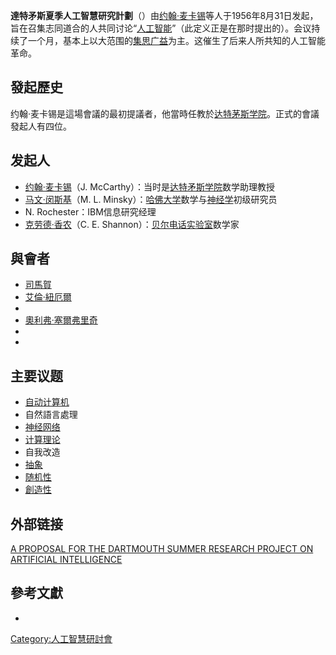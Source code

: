 '''達特矛斯夏季人工智慧研究計劃'''（{{lang-en|Dartmouth Summer Research Project on Artificial Intelligence}}）由[[约翰·麦卡锡|约翰·麦卡锡]]等人于1956年8月31日发起，旨在召集志同道合的人共同讨论“[[人工智能|人工智能]]”（此定义正是在那时提出的）。会议持续了一个月，基本上以大范围的[[头脑风暴|集思广益]]为主。这催生了后来人所共知的人工智能革命。
==發起歷史==
约翰·麦卡锡是這場會議的最初提議者，他當時任教於[[达特茅斯学院|达特茅斯学院]]。正式的會議發起人有四位。
== 发起人 ==
*[[约翰·麦卡锡|约翰·麦卡锡]]（J. McCarthy）：当时是[[达特矛斯学院|达特矛斯学院]]数学助理教授
*[[马文·闵斯基|马文·闵斯基]]（M. L. Minsky）：[[哈佛大学|哈佛大学]]数学与[[神经学|神经学]]初级研究员
*N. Rochester：IBM信息研究经理
*[[克劳德·香农|克劳德·香农]]（C. E. Shannon）：[[贝尔实验室|贝尔电话实验室]]数学家

==與會者==
*[[司馬賀|司馬賀]]
*[[艾倫·紐厄爾|艾倫·紐厄爾]]
*{{tsl|en|Ray Solomonoff |}}
*[[奧利弗·塞爾弗里奇|奧利弗·塞爾弗里奇]]
*{{tsl|en|Trenchard More |}}
*{{tsl|en|Arthur Samuel |}}

== 主要议题 ==
*[[自动计算机|自动计算机]]
*自然語言處理
*[[神经网络|神经网络]]
*[[计算理论|计算理论]]
*自我改造
*[[抽象|抽象]]
*[[随机性|随机性]]
*[[創造性|創造性]]

== 外部链接 ==
[https://web.archive.org/web/20080930164306/http://www-formal.stanford.edu/jmc/history/dartmouth/dartmouth.html A PROPOSAL FOR THE DARTMOUTH SUMMER RESEARCH PROJECT ON ARTIFICIAL INTELLIGENCE]

==參考文獻==
{{refbegin}}
* {{cite book |author= Stuart Russell, Peter Norvig
|others= 由歐崇明, 時文中, 陳龍翻譯
|authorlink= 
|coauthors= 
|title= 人工智慧：現代方法
|year= 2011
|publisher= 全華圖書
|location= 台北市
|isbn= 9789862800249}}
{{refend}}
[[Category:人工智慧研討會|Category:人工智慧研討會]]
